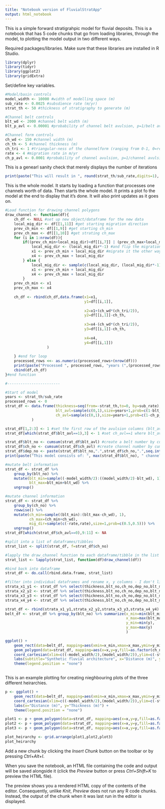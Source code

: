 ---
title: "Notebook version of FluvialStratApp"
output: html_notebook
---
This is a simple forward stratigrahpic model for fluvial deposits. This is a notebook that has 5 code chunks that go from loading libraries, through the model, to plotting the model output in two different ways.


Required packages/libraries. Make sure that these libraries are installed in R Studio.
```{r}
library(dplyr)
library(tidyr)
library(ggplot2)
library(gridExtra)
```

Set/define key variables.
```{r}
#Model/basin controls
model_width <- 10000 #width of modelling space (m) 
sub_rate <- 0.0025 #subsdience rate (m/yr)
strat_th <- 50 #thickness of stratigraphy to generate (m)

#Channel belt controls
blt_wd <- 2000 #channel belt width (m)
blt_p_avl <- 0.00001 #probability of channel belt avulsion, p=1/belt avulsion frequency 

#Channel form controls
ch_wd <- 150 #channel width (m)
ch_th <- 5 #channel thickness (m)
ch_tri <- 1 #triangular-ness of the channelform (ranging from 0-1, 0=rectangular channel deposit, 1=triangular channelform deposit)
rate <- 4 #migration rate in m/yr
ch_p_avl <- 0.0001 #probability of channel avulsion, p=1/channel avulsion frequency 
```

This is a genearl sanity check that merely displays the number of iterations
```{r}
print(paste("This will result in ", round(strat_th/sub_rate,digits=1), " model iterations",sep=""))
```

This is the whole model. It starts by loading a function that processes one channels worth of data. Then starts the whole model. It prints a plot fo the model at the end to display that it's done. It will also print updates as it goes on.
```{r}
#Load function for drawing channel polygons
draw_channel <- function(df){
    ch_df <- NULL #set up new object/dataframe for the new data
    local_mig_dir <- df[[1,11]] #get starting migration direction
    prev_ch_min <- df[[1,9]] #get starting ch_min
    prev_ch_max <- df[[1,10]] #get strating ch_max
    for (i in 1:nrow(df)){
        if((prev_ch_min+local_mig_dir)<df[[i,7]] | (prev_ch_max+local_mig_dir)>df[[i,8]]){ #if the channel is out of bounds,
            local_mig_dir <- (local_mig_dir*-1) #and flip the migration direction.
            x1 <- prev_ch_min + local_mig_dir #migrate it the other way,
            x4 <- prev_ch_max + local_mig_dir
        } else {
            local_mig_dir <- sample(c(local_mig_dir, (local_mig_dir*-1)),size=1,prob=c(0.8,0.2)) # give local_mig_dir a chance to switch 
            x1 <- prev_ch_min + local_mig_dir
            x4 <- prev_ch_max + local_mig_dir
        }
    prev_ch_min <- x1
    prev_ch_max <- x4
    
    ch_df <- rbind(ch_df,data.frame(x1=x1,
                                    y1=df[[i,1]],
                                    
                                    x2=x1+(ch_wd*(ch_tri/2)),
                                    y2=df[[i,1]]-ch_th,
                                    
                                    x3=x4-(ch_wd*(ch_tri/2)),
                                    y3=df[[i,1]]-ch_th,
                                    
                                    x4=x4,
                                    y4=df[[i,1]])
                   )
    
    } #end for loop
    processed_rows <<- as.numeric(processed_rows+(nrow(df)))
    print(paste("Processed ", processed_rows, "years (",(processed_rows/(years+1))*100,"% complete)",sep=""))
    cbind(df,ch_df)
}#end function

#------------------------

#Start of model
years <- strat_th/sub_rate
processed_rows <- 0
strat_df <- data.frame(thickness=seq(from=-strat_th,to=0, by=sub_rate),
                       blt_avl=sample(c(0,1),size=years+1,prob=c(1-blt_p_avl,blt_p_avl),replace=TRUE),
                       ch_avl=sample(c(0,1),size=years+1,prob=c(1-ch_p_avl,ch_p_avl),replace=TRUE)
            )  

strat_df[1,2:3] <- 1 #set the first row of the avulsion columns (blt_avl, ch_avl) to 1
strat_df[which(strat_df$blt_avl==1),3] <- 1 #set ch_avl==1 where blt_avl==1

strat_df$blt_no <- cumsum(strat_df$blt_avl) #create a belt number by cumulative sum
strat_df$ch_no <- cumsum(strat_df$ch_avl) #create channel number by cumulative sum
strat_df$dep_no <- paste(strat_df$blt_no,".",strat_df$ch_no,".",seq.int(nrow(strat_df)),sep="") #create unique deposit number by paste
print(paste("This model consists of: ", max(strat_df$blt_no), " channel belts and ", max(strat_df$ch_no), " channels", sep=""))

#mutate belt information
strat_df <- strat_df %>% 
    group_by(blt_no) %>% 
    mutate(blt_min=sample((-model_width/2):((model_width/2)-blt_wd), 1),
           blt_max=blt_min+blt_wd) %>% 
    ungroup()

#mutate channel information
strat_df <- strat_df %>% 
    group_by(ch_no) %>% 
    rowwise() %>%
    mutate(ch_min=sample((blt_min):(blt_max-ch_wd), 1),
           ch_max=(ch_min+ch_wd),
           mig_dir=sample(c(-rate,rate),size=1,prob=c(0.5,0.5))) %>%
    ungroup()
strat_df[which(strat_df$ch_avl==0),9:11] <- NA 

#split into a list of dataframes/tibbles
strat_list <- split(strat_df, f=strat_df$ch_no)

#lapply the draw_channel function to each dataframe/tibble in the list
strat_list <- lapply(strat_list, function(df)draw_channel(df))

#bind back into dataframe
strat_df <- do.call(rbind.data.frame, strat_list)

#filter into individual dataframes and rename x, y columns - I don't like pivoting... then bind into one data table
strata_x1_y1 <- strat_df %>% select(thickness,blt_no,ch_no,dep_no,blt_min,blt_max,x=x1,y=y1)
strata_x2_y2 <- strat_df %>% select(thickness,blt_no,ch_no,dep_no,blt_min,blt_max,x=x2,y=y2)
strata_x3_y3 <- strat_df %>% select(thickness,blt_no,ch_no,dep_no,blt_min,blt_max,x=x3,y=y3)
strata_x4_y4 <- strat_df %>% select(thickness,blt_no,ch_no,dep_no,blt_min,blt_max,x=x4,y=y4)

strat_df <- rbind(strata_x1_y1,strata_x2_y2,strata_x3_y3,strata_x4_y4)
belt_df <- strat_df %>% group_by(blt_no) %>% summarize(x_min=min(blt_min),
                                                       x_max=max(blt_max),
                                                       y_min=min(y),
                                                       y_max=max(y)
                                                       )

ggplot() +
    geom_rect(data=belt_df, mapping=aes(xmin=x_min,xmax=x_max,ymin=y_min,ymax=y_max,alpha=0.1)) +
    geom_polygon(data=strat_df, mapping=aes(x=x,y=y,fill=as.factor(ch_no),group=dep_no)) +
    coord_cartesian(xlim=c((-model_width/2),(model_width/2)),ylim=c(-strat_th,0)) + 
    labs(subtitle="Synthetic fluvial architecture", x="Distance (m)", y="Thickness (m)") +
    theme(legend.position = "none")
    

```


This is an example plotting for creating nieghbouring plots of the three different heirarchies.
```{r}
p <- ggplot() +
    geom_rect(data=belt_df, mapping=aes(xmin=x_min,xmax=x_max,ymin=y_min,ymax=y_max,alpha=0.05)) +
    coord_cartesian(xlim=c((-model_width/2),(model_width/2)),ylim=c(-strat_th,0)) + 
    labs(x="Distance (m)", y="Thickness (m)") +
    theme(legend.position = "none")

plot1 <- p + geom_polygon(data=strat_df, mapping=aes(x=x,y=y,fill=as.factor(blt_no),group=dep_no)) + labs(subtitle="Channel belts")
plot2 <- p + geom_polygon(data=strat_df, mapping=aes(x=x,y=y,fill=as.factor(ch_no),group=dep_no)) +  labs(subtitle="Channelform deposits")
plot3 <- p + geom_polygon(data=strat_df, mapping=aes(x=x,y=y,fill=as.factor(dep_no),group=dep_no)) + labs(subtitle="Individual deposits")

plot_heirarchy <- grid.arrange(plot1,plot2,plot3)
plot_heirarchy
```


Add a new chunk by clicking the *Insert Chunk* button on the toolbar or by pressing *Ctrl+Alt+I*.

When you save the notebook, an HTML file containing the code and output will be saved alongside it (click the *Preview* button or press *Ctrl+Shift+K* to preview the HTML file).

The preview shows you a rendered HTML copy of the contents of the editor. Consequently, unlike *Knit*, *Preview* does not run any R code chunks. Instead, the output of the chunk when it was last run in the editor is displayed.
